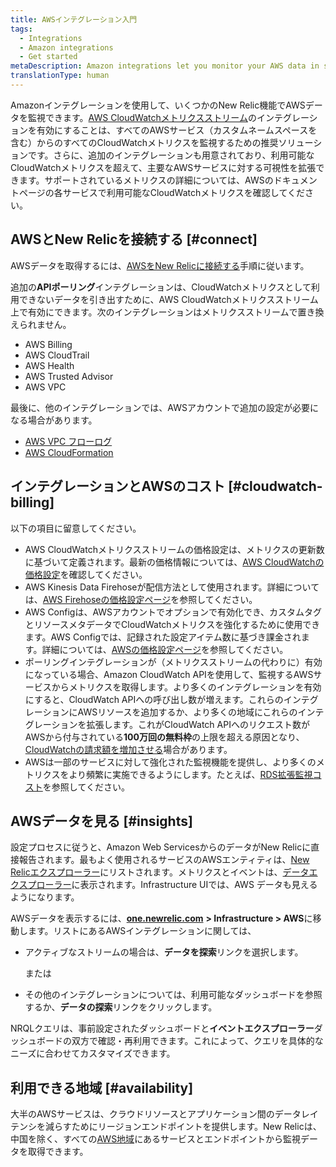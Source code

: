 ```yaml
---
title: AWSインテグレーション入門
tags:
  - Integrations
  - Amazon integrations
  - Get started
metaDescription: Amazon integrations let you monitor your AWS data in several New Relic features.
translationType: human
---
```


Amazonインテグレーションを使用して、いくつかのNew Relic機能でAWSデータを監視できます。[AWS CloudWatchメトリクスストリーム](/docs/integrations/amazon-integrations/aws-integrations-list/aws-metric-stream)のインテグレーションを有効にすることは、すべてのAWSサービス（カスタムネームスペースを含む）からのすべてのCloudWatchメトリクスを監視するための推奨ソリューションです。さらに、追加のインテグレーションも用意されており、利用可能なCloudWatchメトリクスを超えて、主要なAWSサービスに対する可視性を拡張できます。サポートされているメトリクスの詳細については、AWSのドキュメントページの各サービスで利用可能なCloudWatchメトリクスを確認してください。

## AWSとNew Relicを接続する [#connect]

AWSデータを取得するには、[AWSをNew Relicに接続する](/docs/infrastructure/amazon-integrations/getting-started/connect-aws-services-infrastructure)手順に従います。

追加の**APIポーリング**インテグレーションは、CloudWatchメトリクスとして利用できないデータを引き出すために、AWS CloudWatchメトリクスストリーム上で有効にできます。次のインテグレーションはメトリクスストリームで置き換えられません。

* AWS Billing
* AWS CloudTrail
* AWS Health
* AWS Trusted Advisor
* AWS VPC

最後に、他のインテグレーションでは、AWSアカウントで追加の設定が必要になる場合があります。

* [AWS VPC フローログ](docs/integrations/amazon-integrations/aws-integrations-list/aws-vpc-flow-logs-monitoring-integration/)
* [AWS CloudFormation](docs/integrations/amazon-integrations/aws-integrations-list/aws-cloudformation-integration/)

## インテグレーションとAWSのコスト [#cloudwatch-billing]

以下の項目に留意してください。

* AWS CloudWatchメトリクスストリームの価格設定は、メトリクスの更新数に基づいて定義されます。最新の価格情報については、[AWS CloudWatchの価格設定](https://docs.aws.amazon.com/AmazonCloudWatch/latest/monitoring/CloudWatch-Metric-Streams.html)を確認してください。
* AWS Kinesis Data Firehoseが配信方法として使用されます。詳細については、[AWS Firehoseの価格設定ページ](https://aws.amazon.com/kinesis/data-firehose/pricing/)を参照してください。
* AWS Configは、AWSアカウントでオプションで有効化でき、カスタムタグとリソースメタデータでCloudWatchメトリクスを強化するために使用できます。AWS Configでは、記録された設定アイテム数に基づき課金されます。詳細については、[AWSの価格設定ページ](https://aws.amazon.com/config/pricing/)を参照してください。
* ポーリングインテグレーションが（メトリクスストリームの代わりに）有効になっている場合、Amazon CloudWatch APIを使用して、監視するAWSサービスからメトリクスを取得します。より多くのインテグレーションを有効にすると、CloudWatch APIへの呼び出し数が増えます。これらのインテグレーションにAWSリソースを追加するか、より多くの地域にこれらのインテグレーションを拡張します。これがCloudWatch APIへのリクエスト数がAWSから付与されている**100万回の無料枠**の上限を超える原因となり、[CloudWatchの請求額を増加させる](/docs/infrastructure/amazon-integrations/troubleshooting/cloudwatch-billing-increase)場合があります。
* AWSは一部のサービスに対して強化された監視機能を提供し、より多くのメトリクスをより頻繁に実施できるようにします。たとえば、[RDS拡張監視コスト](https://docs.aws.amazon.com/AmazonRDS/latest/UserGuide/USER_Monitoring.OS.overview.html#USER_Monitoring.OS.cost)を参照してください。

## AWSデータを見る [#insights]

設定プロセスに従うと、Amazon Web ServicesからのデータがNew Relicに直接報告されます。最もよく使用されるサービスのAWSエンティティは、[New Relicエクスプローラー](/docs/new-relic-one/use-new-relic-one/core-concepts/new-relic-explorer-view-performance-across-apps-services-hosts/)にリストされます。メトリクスとイベントは、[データエクスプローラー](docs/query-your-data/explore-query-data/browse-data/introduction-data-explorer/)に表示されます。Infrastructure UIでは、AWS データも見えるようになります。

AWSデータを表示するには、[**one.newrelic.com**](http://one.newrelic.com) **> Infrastructure > AWS**に移動します。リストにあるAWSインテグレーションに関しては、

* アクティブなストリームの場合は、**データを探索**リンクを選択します。

  または

* その他のインテグレーションについては、利用可能なダッシュボードを参照するか、**データの探索**リンクをクリックします。

NRQLクエリは、事前設定されたダッシュボードと**イベントエクスプローラー**ダッシュボードの双方で確認・再利用できます。これによって、クエリを具体的なニーズに合わせてカスタマイズできます。

## 利用できる地域 [#availability]

大半のAWSサービスは、クラウドリソースとアプリケーション間のデータレイテンシを減らすためにリージョンエンドポイントを提供します。New Relicは、中国を除く、すべての[AWS地域](http://docs.aws.amazon.com/general/latest/gr/rande.html)にあるサービスとエンドポイントから監視データを取得できます。